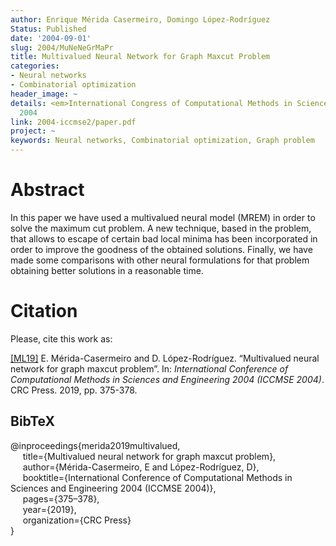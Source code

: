 ```yaml
---
author: Enrique Mérida Casermeiro, Domingo López-Rodríguez
Status: Published
date: '2004-09-01'
slug: 2004/MuNeNeGrMaPr
title: Multivalued Neural Network for Graph Maxcut Problem
categories:
- Neural networks
- Combinatorial optimization
header_image: ~
details: <em>International Congress of Computational Methods in Science and Engineering</em>
  2004
link: 2004-iccmse2/paper.pdf
project: ~
keywords: Neural networks, Combinatorial optimization, Graph problem
---
```



# Abstract


In this paper we have used a multivalued neural model (MREM) in order to solve the maximum cut problem. A new technique, based in the problem, that allows to escape of certain bad local minima has been incorporated in order to improve the goodness of the obtained solutions. Finally, we have made some comparisons with other neural formulations for that problem obtaining better solutions in a reasonable time.












# Citation
Please, cite this work as:


<a name=bib-merida2019multivalued></a>[[ML19]](#cite-merida2019multivalued) E. Mérida-Casermeiro and D. López-Rodríguez. “Multivalued neural network for graph maxcut problem”. In: _International Conference of Computational Methods in Sciences and Engineering 2004 (ICCMSE 2004)_. CRC Press. 2019, pp. 375-378.

::: {.callout-note appearance="minimal" collapse=true}

## BibTeX

@inproceedings{merida2019multivalued,<br>&nbsp;&nbsp;&nbsp;&nbsp;  title={Multivalued neural network for graph maxcut problem},<br>&nbsp;&nbsp;&nbsp;&nbsp;  author={Mérida-Casermeiro, E and López-Rodríguez, D},<br>&nbsp;&nbsp;&nbsp;&nbsp;  booktitle={International Conference of Computational Methods in Sciences and Engineering 2004 (ICCMSE 2004)},<br>&nbsp;&nbsp;&nbsp;&nbsp;  pages={375--378},<br>&nbsp;&nbsp;&nbsp;&nbsp;  year={2019},<br>&nbsp;&nbsp;&nbsp;&nbsp;  organization={CRC Press}<br>}

:::









